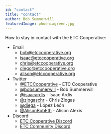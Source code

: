 ```yaml
---
id: "contact"
title: "contact"
author: Bob Summerwill
featuredImage: phoenixgreen.jpg
---
```


How to stay in contact with the ETC Cooperative:

- Email
    - bob@etccooperative.org
    - isaac@etccooperative.org
    - chris@etccooperative.org
    - diego@etccooperative.org
    - alison@etccooperative.org
- Twitter
    - [@ETCCooperative](https://twitter.com/ETCCooperative) - ETC Cooperative
    - [@bobsummerwill](https://twitter.com/bobsummerwill) - Bob Summerwill
    - [@isaacardis](https://twitter.com/isaacardis) - Isaac Ardis
    - [@ziogaschr](https://twitter.com/ziogaschr) - Chris Ziogas
    - [@diega](https://twitter.com/diega) -  López León
    - [@AlisonBobEth](https://twitter.com/AlisonBobEth) - Alison Alexis
- Discord
    - [ETC Cooperative Discord](https://discord.gg/5wDyd6u6pU)
    - [ETC Community Discord](https://ethereumclassic.org/discord)
